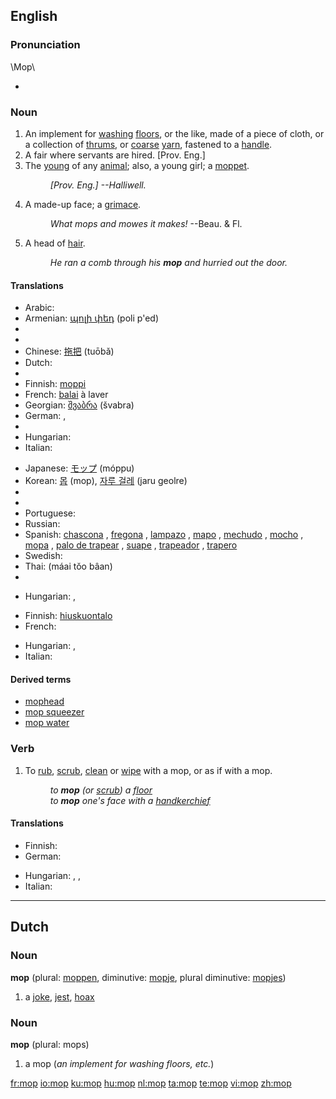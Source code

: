==English==

===Pronunciation===
\Mop\
* {{audio|en-us-mop.ogg|Audio (US)}}
*: {{rhymes|ɒp}}

===Noun===
{{en-noun}}
{{wikipedia}}

# An implement for [[washing]] [[floors]], or the like, made of a  piece of cloth, or a collection of [[thrums]], or [[coarse]] [[yarn]], fastened to a [[handle]].
# A fair where servants are hired. [Prov. Eng.]
# The [[young]] of any [[animal]]; also, a young girl; a [[moppet]].
#: ''[Prov. Eng.] --Halliwell.''
# A made-up face; a [[grimace]].
#: ''What mops and mowes it makes!'' --Beau. & Fl.
# {{jocular}} A head of [[hair]].
#: ''He ran a comb through his '''mop''' and hurried out the door.''

====Translations====
{{trans-top|implement for washing floors}}
* Arabic: {{Arab|[[ممسحة|مِمْسَحَة]]}} {{IPAchar|(mímʂaħa)}} {{f}}
* Armenian: [[պոլի փեդ]] (poli p'ed)
* {{trreq|Basque}}
* {{trreq|Catalan}}
* Chinese: [[拖把]] (tuōbǎ)
* Dutch: {{t+|nl|zwabber}}
* {{trreq|Esperanto}}
* Finnish: [[moppi]]
* French: [[balai]] à laver {{m}}
* Georgian: [[შვაბრა]] (švabra)
* German: {{t-|de|Mopp|m}}, {{t-|de|Mop|m}}
* {{trreq|Hebrew}}
* Hungarian: {{t|hu|felmosórongy}}
* Italian: {{t-|it|lavapavimenti|m}}
{{trans-mid}}
* Japanese: [[モップ]] (móppu)
* Korean: [[몹]] (mop), [[자루 걸레]] (jaru geolre)
* {{trreq|Old English}}
* {{trreq|Persian}}
* Portuguese: {{t+|pt|esfregão|m}}
* Russian: {{t+|ru|швабра|f|tr=švábra|sc=Cyrl}}
* Spanish: [[chascona]] {{f}} {{italbrac|Chile}}, [[fregona]] {{f}} {{italbrac|Spain}}, [[lampazo]] {{m}} {{italbrac|Argentina|Nicaragua|Northwestern Venezuela}}, [[mapo]] {{m}} {{italbrac|Puerto Rico}}, [[mechudo]] {{m}} {{italbrac|Mexico}}, [[mocho]] {{m}} {{italbrac|Eastern Spain}}, [[mopa]] {{f}} {{italbrac|Venezuelan standard usage}}, [[palo de trapear]] {{m}} {{italbrac|Cuba}}, [[suape]] {{m}} {{italbrac|Dominican Republic}}, [[trapeador]] {{m}} {{italbrac|Central America|Cuba|Ecuador|Mexico|Peru}}, [[trapero]] {{m}} {{italbrac|Colombia}}
* Swedish: {{t-|sv|mopp|c}}
* Thai: {{Thai|[[ไม้ถูบ้าน]]}} (máai tŏo bâan)
* {{trreq|Turkish}}
{{trans-bottom}}

{{trans-top|a grimace}}
* Hungarian: {{t|hu|grimasz}}, {{t|hu|fintor}}
{{trans-mid}}
{{trans-bottom}}

{{trans-top|head of hair}}
* Finnish: [[hiuskuontalo]]
* French: {{t+|fr|tignasse|f}}
{{trans-mid}}
* Hungarian: {{t|hu|hajtincs}}, {{t|hu|hajcsomó}}
* Italian: {{t+|it|zazzera|f}}
{{trans-bottom}}

====Derived terms====
* [[mophead]]
* [[mop squeezer]]
* [[mop water]]

===Verb===
{{en-verb|mop|p|ing}}

# {{transitive}} To [[rub]], [[scrub]], [[clean]] or [[wipe]] with a mop, or as if with a mop.
#: ''to '''mop''' (or [[scrub]]) a [[floor]]''
#: ''to '''mop''' one's face with a [[handkerchief]]''

====Translations====
{{trans-top|to rub, scrub, clean or wipe with a mop, or as if with a mop}}
* Finnish: {{t-|fi|mopata}}
* German: {{t-|de|moppen}}
{{trans-mid}}
* Hungarian: {{t|hu|felmos}}, {{t|hu|feltöröl}}, {{t|hu|felsúrol}}
* Italian: {{t+|it|asciugare}}
{{trans-bottom}}

----

==Dutch==

===Noun===
'''mop''' {{m}} (plural: [[moppen]], diminutive: [[mopje]], plural diminutive: [[mopjes]])

# a [[joke]], [[jest]], [[hoax]]

===Noun===
'''mop''' (plural: mops)

# a mop (''an implement for washing floors, etc.'')

[[fr:mop]]
[[io:mop]]
[[ku:mop]]
[[hu:mop]]
[[nl:mop]]
[[ta:mop]]
[[te:mop]]
[[vi:mop]]
[[zh:mop]]